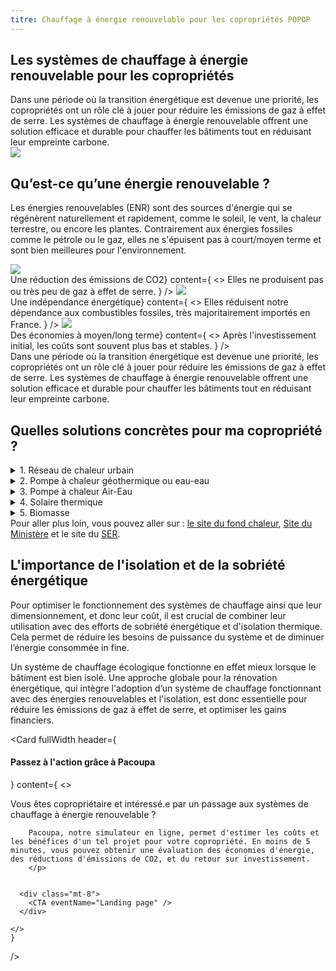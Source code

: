 ```yaml
---
titre: Chauffage à énergie renouvelable pour les copropriétés POPOP
---
```



<div className="mt-16" />

## Les systèmes de chauffage à énergie renouvelable pour les copropriétés

<div className="grid grid-cols-[1fr_minmax(100px,_272px)] gap-8">
  <div>
    Dans une période où la transition énergétique est devenue une priorité, les copropriétés ont un rôle clé à jouer pour réduire les émissions de gaz à effet de serre. Les systèmes de chauffage à énergie renouvelable offrent une solution efficace et durable pour chauffer les bâtiments tout en réduisant leur empreinte carbone.
  </div>

<img src="/landing/house-diagram.svg" className="max-w-[272px]"/>

</div>

<div class="mt-30" />

## Qu’est-ce qu’une énergie renouvelable ?

Les énergies renouvelables (ENR) sont des sources d'énergie qui se régénèrent naturellement et rapidement, comme le soleil, le vent, la chaleur terrestre, ou encore les plantes. Contrairement aux énergies fossiles comme le pétrole ou le gaz, elles ne s'épuisent pas à court/moyen terme et sont bien meilleures pour l'environnement. 

<div class="grid grid-cols-3 mt-2 gap-8">
    <Card
    header={<h4><img src="/landing/environment.svg" className="w-[80px] h-[80px]"/><br/>Une réduction des émissions de CO2</h4>}
    content={
      <>
      Elles ne produisent pas ou très peu de gaz à effet de serre.
      </>
    }
    />
    <Card
    header={<h4><img src="/landing/confort.svg" className="w-[80px] h-[80px]"/><br/>Une indépendance énergétique</h4>}
    content={
      <>
      Elles réduisent notre dépendance aux combustibles fossiles, très majoritairement importés en France.
      </>
    }
    />
    <Card
    header={<h4><img src="/landing/house.svg" className="w-[80px] h-[80px]"/><br/>Des économies à moyen/long terme</h4>}
    content={
      <>
      Après l'investissement initial, les coûts sont souvent plus bas et stables.
      </>
    }
    />
</div>
<div class="mt-20" />
<div>    
Dans une période où la transition énergétique est devenue une priorité, les copropriétés ont un rôle clé à jouer pour réduire les émissions de gaz à effet de serre. Les systèmes de chauffage à énergie renouvelable offrent une solution efficace et durable pour chauffer les bâtiments tout en réduisant leur empreinte carbone.
</div>

<div class="mt-30" />

## Quelles solutions concrètes pour ma copropriété ?


<details>
  <summary>1. Réseau de chaleur urbain</summary>

  <b>Qu'est-ce que c'est ? : </b>Un réseau de chaleur urbain distribue la chaleur produite centralement à plusieurs bâtiments via des canalisations souterraines. Cette chaleur peut venir de déchets, de la biomasse, ou de la géothermie.

  <b>Pourquoi c'est bien ? : </b>C'est mutualisé, économique, efficace, et utilise des sources d'énergie locales et renouvelables.

  <b>Des sources pour aller plus loin :  </b><a href="https://france-chaleur-urbaine.beta.gouv.fr/">France Chaleur Urbaine</a>, <a href="https://www.ecologie.gouv.fr/politiques-publiques/reseaux-chaleur">Site du Ministère</a>, <a href="https://www.connaissancedesenergies.org/fiche-pedagogique/reseaux-de-chaleur">Fonctionnement</a>
</details>

<details class="mt-4">
  <summary>2. Pompe à chaleur géothermique ou eau-eau</summary>

  <b>Qu'est-ce que c'est ? :</b> Ces pompes à chaleur utilisent la chaleur du sol ou de l'eau souterraine pour chauffer les bâtiments. Elles chauffent de l’eau pour alimenter des radiateurs ou un plancher chauffant.

  <b>Pourquoi c'est bien ? :</b> C'est très efficace et permet également de rafraichir les bâtiments sans utiliser d’énergie. Il n’y a aucun élément à l’extérieur ce qui en fait une solution sans aucune nuisance (visuelle ou sonore)

  <b>Des sources pour aller plus loin :</b> <a href="https://www.geothermies.fr/">les géothermies</a>, <a href="https://www.afpg.asso.fr/">l’association française de géothermie</a>.
</details>

<details class="mt-4">
  <summary>3. Pompe à chaleur Air-Eau </summary>

  <b>Qu'est-ce que c'est ? : </b>Les pompes à chaleur air-eau extraient la chaleur de l'air extérieur pour chauffer de l'eau et alimenter des radiateurs ou un plancher chauffant.
  
  <b>Pourquoi c'est bien ? : </b>Elles consomment peu d'énergie, sont adaptables à différents bâtiments, et réduisent les émissions de CO2.

  <b>Des sources pour aller plus loin : </b> <a href="https://www.afpac.org/">l’association française des PAC</a>.
</details>

<details class="mt-4">
  <summary>4. Solaire thermique</summary>

  <b>Qu'est-ce que c'est ? : </b>Les systèmes solaires thermiques captent l'énergie solaire pour chauffer de l'eau, utilisée ensuite pour le chauffage ou l'eau chaude sanitaire.

  <b>Pourquoi c'est bien ? : </b>Le soleil est une source d'énergie gratuite et abondante, et ces systèmes nécessitent peu d'entretien.

  <b>Des sources pour aller plus loin : </b><a href="https://www.enerplan.asso.fr/">l’association française du solaire thermique</a>, <a href="https://www.panneausolaire-info.fr/panneau-solaire-thermique">fonctionnement</a>
</details>

<details class="mt-4">
  <summary>5. Biomasse</summary>

  Qu'est-ce que c'est ? : Les chaudières à biomasse brûlent des matières organiques, comme le bois ou les déchets agricoles, pour produire de la chaleur.

  Pourquoi c'est bien ? : Elles utilisent des ressources locales, réduisent les déchets, et favorisent l'économie circulaire.

  Des sources pour aller plus loin : <a href="https://cibe.fr/">l’association française du bois énergie</a>.                                                                    
</details>

<div>
Pour aller plus loin, vous pouvez aller sur : <a href="https://france-chaleur-urbaine.beta.gouv.fr/">le site du fond chaleur</a>, <a href="https://www.ecologie.gouv.fr/politiques-publiques/reseaux-chaleur">Site du Ministère</a> et le site du <a href="https://www.syndicat-energies-renouvelables.fr/">SER</a>.
</div>

<div class="mt-30"/>

## L'importance de l'isolation et de la sobriété énergétique

Pour optimiser le fonctionnement des systèmes de chauffage ainsi que leur dimensionnement, et donc leur coût, il est crucial de combiner leur utilisation avec des efforts de sobriété énergétique et d'isolation thermique. Cela permet de réduire les besoins de puissance du système et de diminuer l’énergie consommée in fine.

Un système de chauffage écologique fonctionne en effet mieux lorsque le bâtiment est bien isolé. Une approche globale pour la rénovation énergétique, qui intègre l'adoption d’un système de chauffage fonctionnant avec des énergies renouvelables et l'isolation, est donc essentielle pour réduire les émissions de gaz à effet de serre, et optimiser les gains financiers.


<div class="mt-10" />

<Card
    fullWidth
    header={<h4>Passez à l'action grâce à Pacoupa</h4>}
    content={
      <>
        <p>
        Vous êtes copropriétaire et intéressé.e par un passage aux systèmes de chauffage à énergie renouvelable ?

        Pacoupa, notre simulateur en ligne, permet d'estimer les coûts et les bénéfices d'un tel projet pour votre copropriété. En moins de 5 minutes, vous pouvez obtenir une évaluation des économies d'énergie, des réductions d'émissions de CO2, et du retour sur investissement.
        </p>


      <div class="mt-8">
        <CTA eventName="Landing page" />
      </div>

    </>
    }
 />
